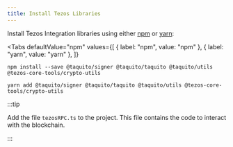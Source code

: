 ```yaml
---
title: Install Tezos Libraries
---
```



Install Tezos Integration libraries using either [npm](https://www.npmjs.com/package/@taquito/taquito) or
[yarn](https://yarnpkg.com/package/@taquito/taquito):

<Tabs
  defaultValue="npm"
  values={[
    { label: "npm", value: "npm" },
    { label: "yarn", value: "yarn" },
  ]}
>
<TabItem value="npm">

```shell
npm install --save @taquito/signer @taquito/taquito @taquito/utils @tezos-core-tools/crypto-utils
```

</TabItem>

<TabItem value="yarn">

```shell
yarn add @taquito/signer @taquito/taquito @taquito/utils @tezos-core-tools/crypto-utils
```

</TabItem>

</Tabs>

:::tip

Add the file `tezosRPC.ts` to the project. This file contains the code to interact with the blockchain.

:::
